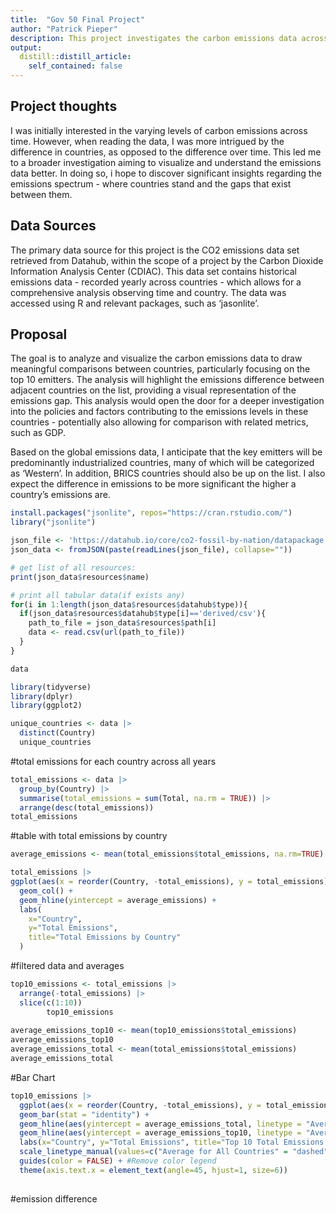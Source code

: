 ```yaml
---
title:  "Gov 50 Final Project"
author: "Patrick Pieper"
description: This project investigates the carbon emissions data across various countries since '1751', focusing on identifying and visualizing the differences in emissions. The objective is to pinpoint the highest emitters, compare emissions amongst countries, and highlight the gap between them. 
output:
  distill::distill_article:
    self_contained: false
---
```



## Project thoughts

I was initially interested in the varying levels of carbon emissions across time. However, when reading the data, I was more intrigued by the difference in countries, as opposed to the difference over time. This led me to a broader investigation aiming to visualize and understand the emissions data better. In doing so, i hope to discover significant insights regarding the emissions spectrum - where countries stand and the gaps that exist between them.


## Data Sources

The primary data source for this project is the CO2 emissions data set retrieved from Datahub, within the scope of a project by the Carbon Dioxide Information Analysis Center (CDIAC). This data set contains historical emissions data - recorded yearly across countries - which allows for a comprehensive analysis observing time and country. The data was accessed using R and relevant packages, such as 'jasonlite'.


## Proposal
The goal is to analyze and visualize the carbon emissions data to draw meaningful comparisons between countries, particularly focusing on the top 10 emitters. The analysis will highlight the emissions difference between adjacent countries on the list, providing a visual representation of the emissions gap. This analysis would open the door for a deeper investigation into the policies and factors contributing to the emissions levels in these countries - potentially also allowing for comparison with related metrics, such as GDP. 

Based on the global emissions data, I anticipate that the key emitters will be predominantly industrialized countries, many of which will be categorized as 'Western'. In addition, BRICS countries should also be up on the list. I also expect the difference in emissions to be more significant the higher a country's emissions are.





```r
install.packages("jsonlite", repos="https://cran.rstudio.com/")
library("jsonlite")

json_file <- 'https://datahub.io/core/co2-fossil-by-nation/datapackage.json'
json_data <- fromJSON(paste(readLines(json_file), collapse=""))

# get list of all resources:
print(json_data$resources$name)

# print all tabular data(if exists any)
for(i in 1:length(json_data$resources$datahub$type)){
  if(json_data$resources$datahub$type[i]=='derived/csv'){
    path_to_file = json_data$resources$path[i]
    data <- read.csv(url(path_to_file))
  }
}
```

```r
data
```


```r
library(tidyverse)
library(dplyr)
library(ggplot2)
```
```r
unique_countries <- data |>
  distinct(Country)
  unique_countries
```

#total emissions for each country across all years

```r
total_emissions <- data |>
  group_by(Country) |>
  summarise(total_emissions = sum(Total, na.rm = TRUE)) |>
  arrange(desc(total_emissions))
total_emissions
```



#table with total emissions by country

```r
average_emissions <- mean(total_emissions$total_emissions, na.rm=TRUE)

total_emissions |>
ggplot(aes(x = reorder(Country, -total_emissions), y = total_emissions)) +
  geom_col() +
  geom_hline(yintercept = average_emissions) +
  labs(
    x="Country",
    y="Total Emissions",
    title="Total Emissions by Country"
  )
```


#filtered data and averages

```r
top10_emissions <- total_emissions |>
  arrange(-total_emissions) |>
  slice(c(1:10))
        top10_emissions
        
average_emissions_top10 <- mean(top10_emissions$total_emissions)
average_emissions_top10
average_emissions_total <- mean(total_emissions$total_emissions)
average_emissions_total
```


#Bar Chart 

```r
top10_emissions |>
  ggplot(aes(x = reorder(Country, -total_emissions), y = total_emissions)) +
  geom_bar(stat = "identity") +
  geom_hline(aes(yintercept = average_emissions_total, linetype = "Average for All Countries", color="indianred")) +
  geom_hline(aes(yintercept = average_emissions_top10, linetype = "Average for Top 10 Countries", color="dodgerblue")) +
  labs(x="Country", y="Total Emissions", title="Top 10 Total Emissions by Country") +
  scale_linetype_manual(values=c("Average for All Countries" = "dashed", "Average for Top 10 Countries" = "dotted"), name="Average Line") +
  guides(color = FALSE) + #Remove color legend
  theme(axis.text.x = element_text(angle=45, hjust=1, size=6))
  
```


#emission difference






















